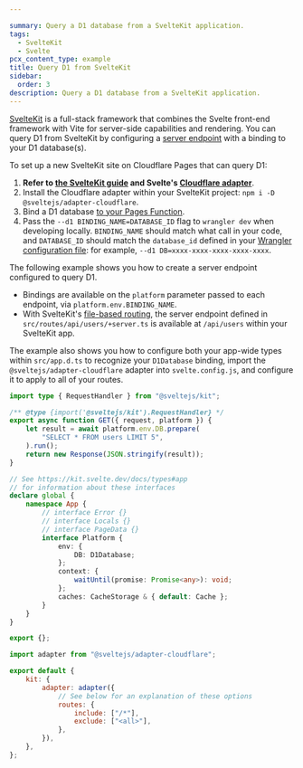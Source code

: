 ```yaml
---

summary: Query a D1 database from a SvelteKit application.
tags:
  - SvelteKit
  - Svelte
pcx_content_type: example
title: Query D1 from SvelteKit
sidebar:
  order: 3
description: Query a D1 database from a SvelteKit application.
---
```



[SvelteKit](https://kit.svelte.dev/) is a full-stack framework that combines the Svelte front-end framework with Vite for server-side capabilities and rendering. You can query D1 from SvelteKit by configuring a [server endpoint](https://kit.svelte.dev/docs/routing#server) with a binding to your D1 database(s).

To set up a new SvelteKit site on Cloudflare Pages that can query D1:

1. **Refer to [the SvelteKit guide](/pages/framework-guides/deploy-a-svelte-kit-site/) and Svelte's [Cloudflare adapter](https://kit.svelte.dev/docs/adapter-cloudflare)**.
2. Install the Cloudflare adapter within your SvelteKit project: `npm i -D @sveltejs/adapter-cloudflare`.
3. Bind a D1 database [to your Pages Function](/pages/functions/bindings/#d1-databases).
4. Pass the `--d1 BINDING_NAME=DATABASE_ID` flag to `wrangler dev` when developing locally. `BINDING_NAME` should match what call in your code, and `DATABASE_ID` should match the `database_id` defined in your [Wrangler configuration file](/workers/wrangler/configuration/): for example, `--d1 DB=xxxx-xxxx-xxxx-xxxx-xxxx`.

The following example shows you how to create a server endpoint configured to query D1.

- Bindings are available on the `platform` parameter passed to each endpoint, via `platform.env.BINDING_NAME`.
- With SvelteKit's [file-based routing](https://kit.svelte.dev/docs/routing), the server endpoint defined in `src/routes/api/users/+server.ts` is available at `/api/users` within your SvelteKit app.

The example also shows you how to configure both your app-wide types within `src/app.d.ts` to recognize your `D1Database` binding, import the `@sveltejs/adapter-cloudflare` adapter into `svelte.config.js`, and configure it to apply to all of your routes.

<Tabs> <TabItem label="TypeScript" icon="seti:typescript">

```ts
import type { RequestHandler } from "@sveltejs/kit";

/** @type {import('@sveltejs/kit').RequestHandler} */
export async function GET({ request, platform }) {
	let result = await platform.env.DB.prepare(
		"SELECT * FROM users LIMIT 5",
	).run();
	return new Response(JSON.stringify(result));
}
```

```ts
// See https://kit.svelte.dev/docs/types#app
// for information about these interfaces
declare global {
	namespace App {
		// interface Error {}
		// interface Locals {}
		// interface PageData {}
		interface Platform {
			env: {
				DB: D1Database;
			};
			context: {
				waitUntil(promise: Promise<any>): void;
			};
			caches: CacheStorage & { default: Cache };
		}
	}
}

export {};
```

```js
import adapter from "@sveltejs/adapter-cloudflare";

export default {
	kit: {
		adapter: adapter({
			// See below for an explanation of these options
			routes: {
				include: ["/*"],
				exclude: ["<all>"],
			},
		}),
	},
};
```

</TabItem> </Tabs>
